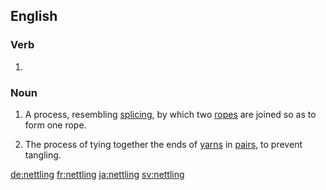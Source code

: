 ==English==

===Verb===
{{head|en}}

# {{present participle of|nettle|lang=en}}

===Noun===
{{en-noun|-}}

# {{context|ropemaking|lang=en}} A process, resembling [[splicing]], by which two [[rope]]s are joined so as to form one rope.
# The process of tying together the ends of [[yarn]]s in [[pair]]s, to prevent tangling.

[[de:nettling]]
[[fr:nettling]]
[[ja:nettling]]
[[sv:nettling]]